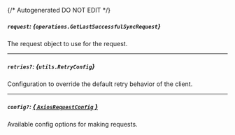 {/* Autogenerated DO NOT EDIT  */}

##### `request`: *{`operations.GetLastSuccessfulSyncRequest`}*
The request object to use for the request.
<Collapsible openLabel={Labels.showProperties} closeLabel={Labels.hideProperties}>
    <GetLastSuccessfulSyncRequest/>
</Collapsible>

---
##### `retries?`: *{`utils.RetryConfig`}*
Configuration to override the default retry behavior of the client.
<Collapsible openLabel={Labels.showProperties} closeLabel={Labels.hideProperties}>
    <Retryconfig/>
</Collapsible>

---
##### `config?`: [*{ `AxiosRequestConfig` }*](https://axios-http.com/docs/req_config)
Available config options for making requests.


